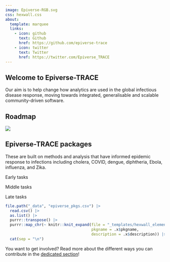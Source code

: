 ```yaml
---
image: Epiverse-RGB.svg
css: hexwall.css
about:
  template: marquee
  links:
    - icon: github
      text: Github
      href: https://github.com/epiverse-trace
    - icon: twitter
      text: Twitter
      href: https://twitter.com/Epiverse_TRACE
---
```


## Welcome to Epiverse-TRACE

Our aim is to help change how analytics are used in the global infectious disease response, moving towards integrated, generalisable and scalable community-driven software.

## Roadmap

![](task_pipeline-minimal.svg)

## Epiverse-TRACE packages

These are built on methods and analysis that have informed epidemic response to infections including cholera, COVID, dengue, diphtheria, Ebola, influenza, and Zika.

::: {.gradient-rectangle}

[Early tasks]{.task}

[Middle tasks]{.task}

[Late tasks]{.task}

:::

::: {.hex-container}

```r
file.path("_data", "epiverse_pkgs.csv") |>
  read.csv() |>
  as.list() |>
  purrr::transpose() |>
  purrr::map_chr(~ knitr::knit_expand(file = "_templates/hexwall_element.Rmd",
                                      pkgname = .x$pkgname,
                                      description = .x$description)) |>
  cat(sep = "\n")
```

:::

You want to get involved? Read more about the different ways you can contribute in the [dedicated section](get-involved.qmd)!

